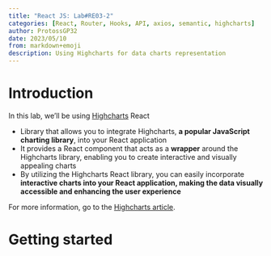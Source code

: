 ```yaml
---
title: "React JS: Lab#RE03-2"
categories: [React, Router, Hooks, API, axios, semantic, highcharts]
author: ProtossGP32
date: 2023/05/10
from: markdown+emoji
description: Using Highcharts for data charts representation
---
```

# Introduction
In this lab, we'll be using [Highcharts](https://www.highcharts.com/) React

- Library that allows you to integrate Highcharts, **a popular JavaScript charting library**, into your React application
- It provides a React component that acts as a **wrapper** around the Highcharts library, enabling you to create interactive and visually appealing charts
- By utilizing the Highcharts React library, you can easily incorporate **interactive charts into your React application, making the data visually accessible and enhancing the user experience**

For more information, go to the [Highcharts article](../concepts/06-highcharts.qmd).

# Getting started
